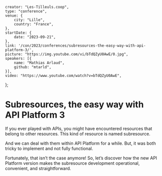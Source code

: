     creator: "Les-Tilleuls.coop",
    type: "conference",
    venue: {
        city: "Lille",
        country: "France",
    },
    startDate: {
        date: "2023-09-21",
    },
    link: '/con/2023/conferences/subresources-the-easy-way-with-api-platform-3/',
    picture: "https://img.youtube.com/vi/bTdQZyU0AwE/0.jpg",
    speakers: [{
        name: "Mathias Arlaud",
        github: "mtarld",
    }],
    video: "https://www.youtube.com/watch?v=bTdQZyU0AwE",
};

# Subresources, the easy way with API Platform 3

If you ever played with APIs, you might have encountered resources that belong to other resources. This kind of resource is named subresource.

And we can deal with them within API Platform for a while. But, it was both tricky to implement and not fully functional.

Fortunately, that isn’t the case anymore! So, let’s discover how the new API Platform version makes the subresource development operational, convenient, and straightforward.